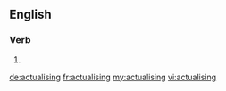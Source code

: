 ==English==

===Verb===
{{head|en}}

# {{present participle of|actualise|lang=en}}

[[de:actualising]]
[[fr:actualising]]
[[my:actualising]]
[[vi:actualising]]